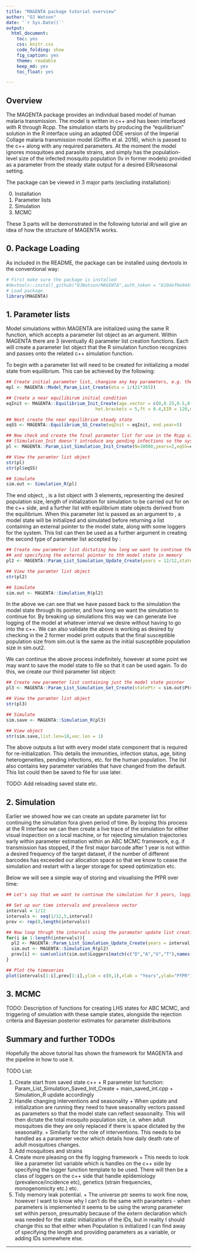 ```yaml
---
title: "MAGENTA package tutorial overview"
author: "OJ Watson"
date: '`r Sys.Date()`'
output:
  html_document:
    toc: yes
    css: knitr.css
    code_folding: show
    fig_caption: yes
    theme: readable
    keep_md: yes
    toc_float: yes

---
```


## Overview

The MAGENTA package provides an individual based model of human malaria transmission.
The model is written in c++ and has been interfaced with R through Rcpp. The simulation 
starts by producing the “equilibrium” solution in the R interface using an adapted ODE
version of the Imperial Collage malaria transmission model (Griffin et al. 2016), 
which is passed to the c++ along with any required parameters. At the moment the 
model ignores mosquitoes and parasite strains, and simply has the population-level 
size of the infected mosquito population (Iv in former models) provided as a parameter 
from the steady state output for a desired EIR/seasonal setting. 

The package can be viewed in 3 major parts (excluding installation):

0. Installation
1. Parameter lists
2. Simulation
3. MCMC

These 3 parts will be demonstrated in the following tutorial and will give an idea
of how the structure of MAGENTA works. 

## 0. Package Loading

As included in the README, the package can be installed using devtools in the conventional way:

```r

# First make sure the package is installed
#devtools::install_github("OJWatson/MAGENTA",auth_token = "810def9e944ff0ab2ae39ea5b9a00447de0eda40") 
# Load package
library(MAGENTA)
```

## 1. Parameter lists

Model simulations within MAGENTA are initialized using the same R function, which 
accepts a parameter list object as an argument. Within MAGENTA there are 3 (eventually 4)
parameter list creation functions. Each will create a parameter list object that the 
R simulation function \code{Simulation_R} recognizes and passes onto the related 
c++ simulation function.

To begin with a parameter list will need to be created for initializing a model state
from equilibrium. This can be achieved by the following:

```r

## Create initial parameter list, changine any key parameters, e.g. the average age
mpl <- MAGENTA::Model_Param_List_Create(eta = 1/(21*365))

## Create a near equilibirum initial condition
eqInit <- MAGENTA::Equilibrium_Init_Create(age.vector = c(0,0.25,0.5,0.75,1,1.5,1.75,2,3.5,5,7.5,10,15,20,30,40,50,60,70,80,90,100),
                                  het.brackets = 5,ft = 0.4,EIR = 120,model.param.list = mpl)

## Next create the near equilibrium steady state
eqSS <- MAGENTA::Equilibrium_SS_Create(eqInit = eqInit, end.year=5)

## Now check and create the final parameter list for use in the Rcpp simulation initialisation, and initialise for 2 years 
## (Simulation_Init doesn't introduce any pending infections so the system needs to equilibriate a bit)
pl <- MAGENTA::Param_List_Simulation_Init_Create(N=10000,years=2,eqSS=eqSS)

## View the paramter list object
str(pl)
str(pl$eqSS)

## Simulate
sim.out <- Simulation_R(pl)

```

The end object, \code{pl}, is a list object with 3 elements, representing the desired
population size, length of initialization for simulation to be carried out for on the c++
side, and a further list with equilibrium state objects derived from the equilibrium. When this
parameter list is passed as an argument to \code{Simulation_R}, a model state will be initialized
and simulated before returning a list containing an external pointer to the model state, 
along with some loggers for the system. This list can then be used as a further argument
in creating the second type of parameter list accepted by \code{Simulation_R}:

```r

## Create new parameter list dictating how long we want to continue the simulation for
## and specifying the external pointer to thh model state in memory
pl2 <- MAGENTA::Param_List_Simulation_Update_Create(years = 12/12,statePtr = sim.out$Ptr)

## View the paramter list object
str(pl2)

## Simulate
sim.out <- MAGENTA::Simulation_R(pl2)

```

In the above we can see that we have passed back to the simulation the model state through
its pointer, and how long we want the simulation to continue for. By breaking up simulations
this way we can generate live logging of the model at whatever interval we desire without
having to go into the c++. We can also validate the above is working as desired by checking
in the 2 former model print outputs that the final susceptible population size from sim.out is
the same as the initial susceptible population size in sim.out2. 

We can continue the above process indefinitely, however at some point we may want to save
the model state to file so that it can be used again. To do this, we create our third 
parameter list object:

```r

## Create new parameter list containing just the model state pointer
pl3 <- MAGENTA::Param_List_Simulation_Get_Create(statePtr = sim.out$Ptr)

## View the paramter list object
str(pl3)

## Simulate
sim.save <- MAGENTA::Simulation_R(pl3)

## View object
str(sim.save,list.len=18,vec.len = 1)
```

The above outputs a list with every model state component that is required for re-initialization. 
This details the immunities, infection status, age, biting heterogeneities, pending infections,
etc. for the human population. The list also contains key parameter variables that have changed
from the default. This list could then be saved to file for use later.

TODO: Add reloading saved state etc. 

## 2. Simulation

Earlier we showed how we can create an update parameter list for continuing the simulation
fora  given period of time. By looping this process at the R interface we can then create a live
trace of the simulation for either visual inspection on a local machine, or for rejecting simulation
trajectories early within parameter estimation within an ABC MCMC framework, e.g. if transmission has
stopped, if the first major barcode after 1 year is not within a desired frequency of the target
dataset, if the number of different barcodes has exceeded our allocation space so that we know
to cease the simulation and restart with a larger storage for speed optimization etc.

Below we will see a simple way of storing and visualising the PfPR over time:

```r

## Let's say that we want to continue the simulation for 5 years, logging the PfPR every month and plotting it live

## Set up our time intervals and prevalence vector
interval = 1/12
intervals <- seq(1/12,5,interval)
prev <- rep(0,length(intervals))

## Now loop thrugh the intervals using the paramater update list creation function
for(i in 1:length(intervals)){
  pl2 <- MAGENTA::Param_List_Simulation_Update_Create(years = interval,statePtr = sim.out$Ptr)
  sim.out <- MAGENTA::Simulation_R(pl2)
  prev[i] <- sum(unlist(sim.out$Loggers[match(c("D","A","U","T"),names(sim.out$Loggers))]))
}
```

```r
## Plot the timeseries
plot(intervals[1:i],prev[1:i],ylim = c(0,1),xlab = "Years",ylab="PfPR")
```

## 3. MCMC

TODO: Description of functions for creating LHS states for ABC MCMC, and triggering of simulation
with these sample states, alongside the rejection criteria and Bayesian posterior estimates
for parameter distributions

## Summary and further TODOs

Hopefully the above tutorial has shown the framework for MAGENTA and the pipeline in how to use it. 

TODO List:

  1. Create start from saved state c++
    + R parameter list function: Param_List_Simulation_Saved_Init_Create
    + main_saved_int.cpp
    + Simulation_R update accordingly
  2. Handle changing interventions and seasonality
    + When update and initialization are running they need to have seasonality vectors passed as 
    parameters so that the model state can reflect seasonality. This will then dictate the total 
    mosquito population size, i.e. when adult mosquitoes die they are only replaced if there is 
    space dictated by the seasonality.
    + Similarly for the role of interventions. This needs to be handled as a parameter
    vector which details how daily death rate of adult mosquitoes changes.
  3. Add mosquitoes and strains
  4. Create more pleasing on the fly logging framework
    + This needs to look like a parameter list variable which is handles on the c++ side by 
    specifying the logger function template to be used. There will then be a class of loggers
    on the c++ side that handle epidemiology (prevalence/incidence etc), genetics (strain frequencies,
    monogenomicity etc.) etc.
  5. Tidy memory leak potential.
    + The universe ptr seems to work fine now, however I want to know why I can't do the same with 
    parameters - when parameters is implemented it seems to be using the wrong parameter set within person, 
    presumably because of the extern declaration which was needed for the static initialization of the IDs, 
    but in reality I should change this so that either when Population is initialized I can find away of 
    specifying the length and providing parameters as a variable, or adding IDs somewhere else. 

---
